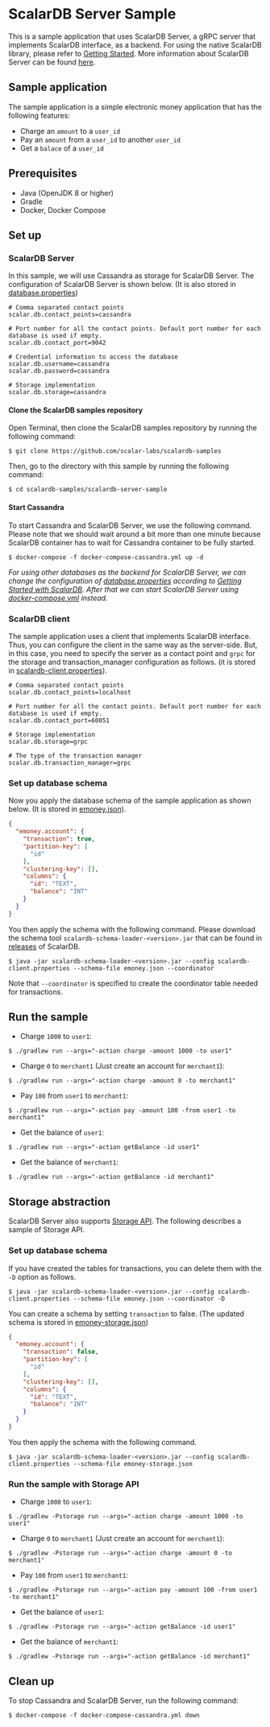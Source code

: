 # ScalarDB Server Sample
This is a sample application that uses ScalarDB Server, a gRPC server that implements ScalarDB interface, as a backend.
For using the native ScalarDB library, please refer to [Getting Started](../../getting-started-with-scalardb.mdx).
More information about ScalarDB Server can be found [here](../../scalardb-server.mdx).

## Sample application
The sample application is a simple electronic money application that has the following features:
- Charge an `amount` to a `user_id`
- Pay an `amount` from a `user_id` to another `user_id`
- Get a `balace` of a `user_id`

## Prerequisites
- Java (OpenJDK 8 or higher)
- Gradle
- Docker, Docker Compose

## Set up
### ScalarDB Server
In this sample, we will use Cassandra as storage for ScalarDB Server.
The configuration of ScalarDB Server is shown below. (It is also stored in [database.properties](https://github.com/scalar-labs/scalardb-samples/tree/master/scalardb-server-sample/database.properties))
```properties
# Comma separated contact points
scalar.db.contact_points=cassandra

# Port number for all the contact points. Default port number for each database is used if empty.
scalar.db.contact_port=9042

# Credential information to access the database
scalar.db.username=cassandra
scalar.db.password=cassandra

# Storage implementation
scalar.db.storage=cassandra
```

#### Clone the ScalarDB samples repository

Open Terminal, then clone the ScalarDB samples repository by running the following command:

```shell
$ git clone https://github.com/scalar-labs/scalardb-samples
```

Then, go to the directory with this sample by running the following command:

```shell
$ cd scalardb-samples/scalardb-server-sample
```

#### Start Cassandra

To start Cassandra and ScalarDB Server, we use the following command.
Please note that we should wait around a bit more than one minute because ScalarDB container has to wait for Cassandra container to be fully started.
```shell
$ docker-compose -f docker-compose-cassandra.yml up -d
```
*For using other databases as the backend for ScalarDB Server, we can change the configuration of [database.properties](https://github.com/scalar-labs/scalardb-samples/tree/master/scalardb-server-sample/database.properties) according to [Getting Started with ScalarDB](../../getting-started-with-scalardb.mdx). After that we can start ScalarDB Server using [docker-compose.yml](https://github.com/scalar-labs/scalardb-samples/tree/master/scalardb-server-sample/docker-compose.yml) instead.*

### ScalarDB client
The sample application uses a client that implements ScalarDB interface.
Thus, you can configure the client in the same way as the server-side.
But, in this case, you need to specify the server as a contact point and `grpc` for the storage and transaction_manager configuration as follows. (it is stored in [scalardb-client.properties](https://github.com/scalar-labs/scalardb-samples/tree/master/scalardb-server-sample/scalardb-client.properties)).
```properties
# Comma separated contact points
scalar.db.contact_points=localhost

# Port number for all the contact points. Default port number for each database is used if empty.
scalar.db.contact_port=60051

# Storage implementation
scalar.db.storage=grpc

# The type of the transaction manager
scalar.db.transaction_manager=grpc
```

### Set up database schema
Now you apply the database schema of the sample application as shown below. (It is stored in [emoney.json](https://github.com/scalar-labs/scalardb-samples/tree/master/scalardb-server-sample/emoney.json)).
```json
{
  "emoney.account": {
    "transaction": true,
    "partition-key": [
      "id"
    ],
    "clustering-key": [],
    "columns": {
      "id": "TEXT",
      "balance": "INT"
    }
  }
}
```

You then apply the schema with the following command.
Please download the schema tool `scalardb-schema-loader-<version>.jar` that can be found in [releases](https://github.com/scalar-labs/scalardb/releases) of ScalarDB.
```shell
$ java -jar scalardb-schema-loader-<version>.jar --config scalardb-client.properties --schema-file emoney.json --coordinator
```

Note that `--coordinator` is specified to create the coordinator table needed for transactions.

## Run the sample
- Charge `1000` to `user1`:
```shell
$ ./gradlew run --args="-action charge -amount 1000 -to user1"
```

- Charge `0` to `merchant1` (Just create an account for `merchant1`):
```shell
$ ./gradlew run --args="-action charge -amount 0 -to merchant1"
```

- Pay `100` from `user1` to `merchant1`:
```shell
$ ./gradlew run --args="-action pay -amount 100 -from user1 -to merchant1"
```

- Get the balance of `user1`:
```shell
$ ./gradlew run --args="-action getBalance -id user1"
```

- Get the balance of `merchant1`:
```shell
$ ./gradlew run --args="-action getBalance -id merchant1"
```

## Storage abstraction
ScalarDB Server also supports [Storage API](../../storage-abstraction.mdx).
The following describes a sample of Storage API.

### Set up database schema
If you have created the tables for transactions, you can delete them with the `-D` option as follows.
```shell
$ java -jar scalardb-schema-loader-<version>.jar --config scalardb-client.properties --schema-file emoney.json --coordinator -D
```

You can create a schema by setting `transaction` to false. (The updated schema is stored in [emoney-storage.json](https://github.com/scalar-labs/scalardb-samples/tree/master/scalardb-server-sample/emoney-storage.json))
```json
{
  "emoney.account": {
    "transaction": false,
    "partition-key": [
      "id"
    ],
    "clustering-key": [],
    "columns": {
      "id": "TEXT",
      "balance": "INT"
    }
  }
}
```

You then apply the schema with the following command.
```shell
$ java -jar scalardb-schema-loader-<version>.jar --config scalardb-client.properties --schema-file emoney-storage.json
```

### Run the sample with Storage API
- Charge `1000` to `user1`:
```shell
$ ./gradlew -Pstorage run --args="-action charge -amount 1000 -to user1"
```

- Charge `0` to `merchant1` (Just create an account for `merchant1`):
```shell
$ ./gradlew -Pstorage run --args="-action charge -amount 0 -to merchant1"
```

- Pay `100` from `user1` to `merchant1`:
```shell
$ ./gradlew -Pstorage run --args="-action pay -amount 100 -from user1 -to merchant1"
```

- Get the balance of `user1`:
```shell
$ ./gradlew -Pstorage run --args="-action getBalance -id user1"
```

- Get the balance of `merchant1`:
```shell
$ ./gradlew -Pstorage run --args="-action getBalance -id merchant1"
```

## Clean up
To stop Cassandra and ScalarDB Server, run the following command:
```shell
$ docker-compose -f docker-compose-cassandra.yml down
```